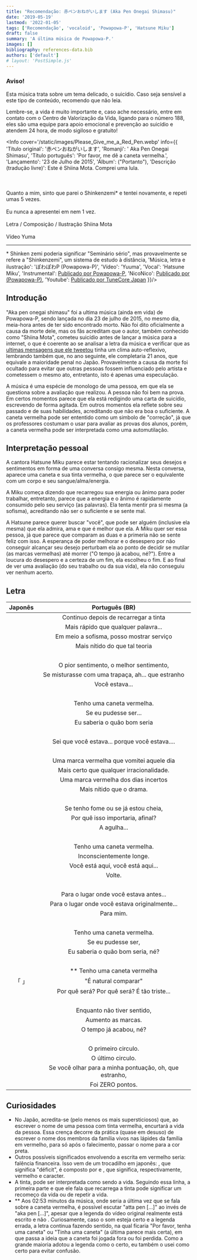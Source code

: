 ```yaml
---
title: "Recomendação: 赤ペンおねがいします (Aka Pen Onegai Shimasu)"
date: '2019-05-19'
lastmod: '2022-01-05'
tags: ['Recomendação', 'vocaloid', 'Powapowa-P', 'Hatsune Miku']
draft: false
summary: 'A última música de Powapowa-P.'
images: []
bibliography: references-data.bib
authors: ['default']
# layout: 'PostSimple.js'
---
```


### Aviso!

Esta música trata sobre um tema delicado, o suicídio. 
Caso seja sensível a este tipo de conteúdo, recomendo que não leia.

Lembre-se, a vida é muito importante e, caso ache necessário, entre 
em contato com o Centro de Valorização da Vida, ligando para o 
número 188, eles são uma equipe para apoio emocional e prevenção 
ao suicídio e atendem 24 hora, de modo sigiloso e gratuito! 


<Info cover='/static/images/Please_Give_me_a_Red_Pen.webp' info={{
    'Título original': '赤ペンおねがいします',
    'Romanji': ' Aka Pen Onegai Shimasu',
    'Título português': 'Por favor, me dê a caneta vermelha.',
    'Lançamento': '23 de Julho de 2015',
    'Álbum': <span><Ruby reading='Yueni.' expression='故に。'/> ("Portanto")</span>,
    'Descrição (tradução livre)': <span>Este é Shiina Mota. Comprei uma lula.<br></br><br></br>
    Quanto a mim, sinto que parei o Shinkenzemi* e tentei novamente, e repeti umas 5 vezes.<br></br>
    Eu nunca a apresentei em nem 1 vez.<br></br>Letra / Composição / Ilustração Shiina Mota <br></br>
    Vídeo Yuma<hr></hr>* Shinken zemi poderia significar "Seminário sério", mas provavelmente
    se refere a "Shinkenzemi", um sistema de estudo à distância</span>,
    'Música, letra e ilustração': 'ぽわぽわP (Powapowa-P)',
    'Vídeo': 'Yuuma',
    'Vocal': 'Hatsune Miku',
    'Instrumental': <a target="_blank" rel="noopener noreferrer" href='https://piapro.jp/t/SJOJ'>Publicado por Powapowa-P</a>,
    'NicoNico': <a target="_blank" rel="noopener noreferrer" href='https://www.nicovideo.jp/watch/sm26745370'>Publicado por <Ruby reading='Shiina Mota' expression='椎名/もた' /> (Powapowa-P)</a>,
    'Youtube': <a target="_blank" rel="noopener noreferrer" href='https://music.youtube.com/watch?v=njRxAw3AMco'>Publicado por TuneCore Japan</a>
}}/>

## Introdução

"Aka pen onegai shimasu" foi a ultima música (ainda em vida) de Powapowa-P, 
sendo lançada no dia 23 de julho de 2015, no mesmo dia, 
meia-hora antes de ter sido encontrado morto. Não foi dito 
oficialmente a causa da morte dele, mas os fãs acreditam 
que o autor, também conhecido como "Shiina Mota", cometeu 
suicídio antes de lançar a música para 
a internet, o que é coerente ao se analisar a letra da 
música e verificar que as 
[ultimas mensagens que ele tweetou](https://twitter.com/siinamota) 
tinha um clima auto-reflexivo, lembrando também que, 
no ano seguinte, ele completaria 21 anos, que equivale a 
maioridade penal no Japão. Provavelmente a causa da morte 
foi ocultado para evitar que outras pessoas fossem 
influenciado pelo artista e cometessem o mesmo ato, entretanto, 
isto é apenas uma especulação.

A música é uma espécie de monologo de uma pessoa, em que 
ela se questiona sobre a avaliação que realizou. A pessoa 
não foi bem na prova. Em certos momentos parece que ela 
está redigindo uma carta de suicídio, escrevendo de forma 
agitada. Em outros momentos ela reflete sobre seu passado 
e de suas habilidades, acreditando que não era boa o suficiente. 
A caneta vermelha pode ser ententido como um 
simbolo de "correção", já que os professores costumam o 
usar para avaliar as provas dos alunos, 
porém, a caneta vermelha pode ser interpretada como uma automutilação.

<TOCInline toc={props.toc} exclude='Introdução' toHeading={2} />

## Interpretação pessoal

A cantora Hatsune Miku parece estar tentando racionalizar seus 
desejos e sentimentos em forma de uma conversa consigo mesma. 
Nesta conversa, aparece uma caneta e sua tinta vermelha, o que 
parece ser o equivalente com um corpo e seu sangue/alma/energia. 

A Miku começa dizendo que recarregou sua energia ou ânimo para poder 
trabalhar, entretanto, parece que a energia e o ânimo é rapidamente 
consumido pelo seu serviço (as palavras). Ela tenta mentir pra si 
mesma (a sofisma), acreditando não ser o suficiente e se sente mal.

A Hatsune parece querer buscar "você", que pode ser alguém (inclusive ela mesma) 
que ela admira, ama e que é melhor que ela. A Miku quer ser essa pessoa, 
já que parece que comparam as duas e a primeria não se sente feliz com isso. 
A esperança de poder melhorar e o desespero por não conseguir alcançar seu desejo
perturbam ela ao ponto de decidir se mutilar (as marcas vermelhas) até morrer 
("O tempo já acabou, né?"). Entre a loucura do desespero e a certeza de um fim, 
ela escolheu o fim. E ao final de ver uma avaliação (do seu trabalho ou da sua vida), 
ela não conseguiu ver nenhum acerto.

## Letra

Japonês | Português (BR)
:-----: | :-------------:
<Ruby reading='inku o tsumekaetara tsuzuki o shiyou' expression='インク/を/詰め替えたら/続き/を/しよう'/>        | Continuo depois de recarregar a tinta
<Ruby reading='donna kotoba yori mo hayaku' expression='どんな/言葉/より/も/早く' />                           | Mais rápido que qualquer palavra...
<Ruby reading='herikutsu shoushou mazetara ude ga naru yo' expression='屁理屈/少々/混ぜたら/腕/が/なる/よ' />   | Em meio a sofisma, posso mostrar serviço
<Ruby reading='sonna riron yori mo surudoku' expression='そんな/理論/より/も/鋭く' />                          | Mais nítido do que tal teoria
&nbsp;                                                                                                      | &nbsp;      
<Ruby reading='saitei na kibun saikou na kibun' expression='最低な/気分/最高な/気分' />                        | O pior sentimento, o melhor sentimento,
<Ruby reading='madoraa de mazeta nara ara fushigi' expression='マドラー/で/混ぜたなら/あら/不思議' />            | Se misturasse com uma trapaça, ah... que estranho
<Ruby reading='kimi ga ita' expression='君/が/居た' />                                                       | Você estava...
&nbsp;                                                                                                      | &nbsp;      
<Ruby reading='aka pen o douzo' expression='赤/ペン/を/どうぞ' />                                             | Tenho uma caneta vermelha.
<Ruby reading='anata no you ni nareta nara' expression='あなた/の/よう/に/なれた/なら' />                       | Se eu pudesse ser...
<Ruby reading='donna ni donna ni yokattarou' expression='どんな/に/どんな/に/よかったろう' />                    | Eu saberia o quão bom seria 
&nbsp;                                                                                                      | &nbsp;      
<Ruby reading='kimi ga ita karada kimi ga ita kara da' expression='君/が/居た/身体/君/が/居た/から/だ' />       | Sei que você estava... porque você estava....
&nbsp;                                                                                                      | &nbsp;      
<Ruby reading='ano toki suita uso ni akai peke o' expression='あの/時/吐いた/嘘/に/赤い/ペケ/を' />             | Uma marca vermelha que vomitei aquele dia
<Ruby reading='donna rifujin yori mo tadashiku' expression='どんな/り理不尽/より/も/正しく' />                  | Mais certo que qualquer irracionalidade.
<Ruby reading='nie kiranai mainichi ni akai peke o' expression='煮え/切らない/毎日/に/赤い/ペケ/を' />           | Uma marca vermelha dos dias incertos
<Ruby reading='donna dorama yori mo surudoku' expression='どんな/ドラマ/より/も/鋭く' />                        | Mais nítido que o drama.
&nbsp;                                                                                                      | &nbsp;      
<Ruby reading='onaka ga suita onaka ippai da' expression='おなか/が/すいた/おなか/いっぱい/だ' />                | Se tenho fome ou se já estou cheia,
<Ruby reading='kankei nai sa naze naraba kocchi muita' expression='関係/ない/さ/なぜ/ならば/こっち/むいた' />    | Por quê isso importaria, afinal?
<Ruby reading='chuushabari' expression='注射針' />                                                           | A agulha...
&nbsp;                                                                                                      | &nbsp;      
<Ruby reading='aka pen o douzo' expression='赤/ペン/を/どうぞ' />                                             | Tenho uma caneta vermelha.
<Ruby reading='itsuno manika tooku e' expression='いつの/まにか/遠く/へ' />                                    | Inconscientemente longe.
<Ruby reading='kitan dane kitan dane' expression='来たん/だね/来たん/だね' />                                   | Você está aqui, você está aqui...
<Ruby reading='kaette kite' expression='帰って/きて' />                                                       | Volte.
&nbsp;                                                                                                       | &nbsp;      
<Ruby reading='moto ni ita basho e' expression='もと/に/いた/場所/へ' />                                       | Para o lugar onde você estava antes...
<Ruby reading='moto ni ita basho e' expression='もと/に/いた/場所/へ' />                                       | Para o lugar onde você estava originalmente...
<Ruby reading='boku no tokoro made' expression='僕/の/ところ/まで' />                                          | Para mim.
&nbsp;                                                                                                       | &nbsp;      
<Ruby reading='aka pen o douzo' expression='赤/ペン/を/どうぞ' />                                              | Tenho uma caneta vermelha.
<Ruby reading='anata no you ni nareta nara' expression='あなた/の/よう/に/なれた/なら' />                        | Se eu pudesse ser,
<Ruby reading='donna ni donna ni yokattarou naa' expression='どんな/に/どんな/に/よかったろう/なぁ' />            | Eu saberia o quão bom seria, né?
&nbsp;                                                                                                       | &nbsp;      
<Ruby reading='aka pen o douzo' expression='赤/ペン/を/どうぞ' />                                              | ** Tenho uma caneta vermelha
「 <Ruby reading='kuraberu noga atarimae' expression='比べる/のが/当たり前' /> 」                               | "É natural comparar"
<Ruby reading='nande sa nande sa kanashiina' expression='なんで/さ/なんで/さ/悲しいな' />                       | Por quê será? Por quê será? É tão triste...
&nbsp;                                                                                                      | &nbsp;      
<Ruby reading='imi no nai koto de' expression='意味/の/ない/こと/で' />                                       | Enquanto não tiver sentido,
<Ruby reading='peke o fuyashite' expression='ペケ/を/増やして' />                                             | Aumento as marcas.
<Ruby reading='jikangire nano ne' expression='時間切れ/なの/ね' />                                            | O tempo já acabou, né?
&nbsp;                                                                                                      | &nbsp;      
<Ruby reading='saisho no maru wa' expression='最初/の/マル/は' />                                             | O primeiro circulo.
<Ruby reading='saigo no maru sa' expression='最後/の/マル/さ' />                                              | O último circulo.
<Ruby reading='touan o mita naraba ara fushigi' expression='答案/を/見た/ならば/あら/不思議' />                 | Se você olhar para a minha pontuação, oh, que estranho, 
<Ruby reading='rei ten sa' expression='０/点/さ' />                                                          | Foi ZERO pontos.

## Curiosidades

 -  No Japão, acredita-se (pelo menos os mais supersticiosos) que, ao escrever 
 o nome de uma pessoa com tinta vermelha, encurtará a vida da pessoa. Essa 
 crença decorre da prática (quase em desuso) de escrever o nome dos 
 membros da família vivos nas lápides da família em vermelho, para só após 
o falecimento, passar o nome para a cor preta. 
 - Outros possíveis significados envolvendo a escrita em vermelho seria: falência 
 financeira. Isso vem de um trocadilho em japonês: <Ruby expression='赤字' reading='akaji' />, 
 que significa "déficit", é composto por <Ruby expression='赤' reading='aka' />
 e <Ruby expression='字' reading='ji' />, que significa, respectivamente, vermelho e caracter.
 - A tinta, pode ser interpretada como sendo a vida. Seguindo essa linha, a primeira parte e que 
 ele fala que recarrega a tinta pode significar um recomeço da vida ou de repetir a vida. 
 - ** Aos 02:53 minutos da música, onde seria a última vez que se fala sobre a caneta vermelha, é 
 possível escutar "atta pen [...]" ao invés de "aka pen [...]", apesar que a legenda do vídeo 
 original realmente está escrito <Ruby reading='aka' expression='赤' /> e não <Ruby reading='atta' expression='あった ' />. 
Curiosamente, caso o som esteja certo e a legenda errada, a letra continua fazendo sentido, 
na qual ficaria "Por favor, tenha uma caneta" ou "Tinha uma caneta" (a última parece mais certa), 
em que passa a ideia que a caneta foi jogada fora ou foi perdida. Como a grande maioria adotou a 
legenda como o certo, eu também o usei como certo para evitar confusão.
 